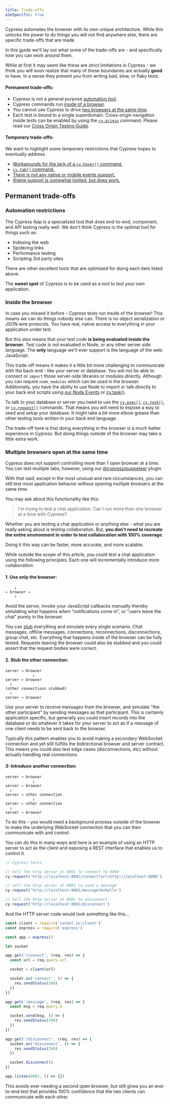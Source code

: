 ```yaml
---
title: Trade-offs
e2eSpecific: true
---
```


Cypress automates the browser with its own unique architecture. While this
unlocks the power to do things you will not find anywhere else, there are
specific trade-offs that are made.

In this guide we'll lay out what some of the trade-offs are - and specifically
how you can work around them.

While at first it may seem like these are strict limitations in Cypress - we
think you will soon realize that many of these boundaries are actually **good**
to have. In a sense they prevent you from writing bad, slow, or flaky tests.

#### Permanent trade-offs:

- Cypress is not a general purpose [automation tool](#Automation-restrictions).
- Cypress commands run [inside of a browser](#Inside-the-browser).
- You cannot use Cypress to drive
  [two browsers at the same time](#Multiple-browsers-open-at-the-same-time).
- Each test is bound to a single superdomain. Cross-origin navigation inside
  tests can be enabled by using the [`cy.origin`](/api/commands/origin) command.
  Please read our
  [Cross Origin Testing Guide](/app/guides/cross-origin-testing).

#### Temporary trade-offs:

We want to highlight some _temporary_ restrictions that Cypress hopes to
eventually address.

- [Workarounds for the lack of a `cy.hover()` command.](/api/commands/hover)
- [`cy.tab()` command.](https://github.com/cypress-io/cypress/issues/299)
- [There is not any native or mobile events support.](https://github.com/cypress-io/cypress/issues/311#issuecomment-339824191)
- [iframe support is somewhat limited, but does work.](https://github.com/cypress-io/cypress/issues/136)

## Permanent trade-offs

### Automation restrictions

The Cypress App is a specialized tool that does end-to-end, component, and API
testing really well. We don't think Cypress is the optimal tool for things such as:

- Indexing the web
- Spidering links
- Performance testing
- Scripting 3rd party sites

There are other excellent tools that are optimized for doing each item listed
above.

The **sweet spot** of Cypress is to be used as a tool to test your own
application.

### Inside the browser

In case you missed it before - Cypress tests run inside of the browser! This
means we can do things nobody else can. There is no object serialization or JSON
wire protocols. You have real, native access to everything in your application
under test.

But this also means that your test code **is being evaluated inside the
browser**. Test code is not evaluated in Node, or any other server side
language. The **only** language we'll ever support is the language of the web:
JavaScript.

This trade-off means it makes it a little bit more challenging to communicate with the
back end - like your server or database. You will not be able to connect or
`import` those server-side libraries or modules directly. Although you can require
`node_modules` which can be used in the browser. Additionally, you have the
ability to use Node to import or talk directly to your back end scripts using
[our Node Events](/api/node-events/overview) or
[cy.task()](/api/commands/task).

To talk to your database or server you need to use the
[`cy.exec()`](/api/commands/exec), [`cy.task()`](/api/commands/task), or
[`cy.request()`](/api/commands/request) commands. That means you will need to
expose a way to seed and setup your database. It might take a bit more elbow grease
than other testing tools written in your back end language.

The trade-off here is that doing everything in the browser is a much better
experience in Cypress. But doing things outside of
the browser may take a little extra work.

### Multiple browsers open at the same time

Cypress does not support controlling more than 1 open browser at a time.
You can test multiple tabs, however, using our [@cypress/puppeteer](https://github.com/cypress-io/cypress/tree/develop/npm/puppeteer) plugin.

With that said, except in the most unusual and rare circumstances, you can still
test most application behavior without opening multiple browsers at the same
time.

You may ask about this functionality like this:

> I'm trying to test a chat application. Can I run more than one browser at a
> time with Cypress?

Whether you are testing a chat application or anything else - what you are
really asking about is testing collaboration. But, **you don't need to recreate
the entire environment in order to test collaboration with 100% coverage**.

Doing it this way can be faster, more accurate, and more scalable.

While outside the scope of this article, you could test a chat application using
the following principles. Each one will incrementally introduce more
collaboration:

#### 1. Use only the browser:

```text
    ↓
← browser →
    ↑
```

Avoid the server, invoke your JavaScript callbacks manually thereby simulating
what happens when "notifications come in", or "users leave the chat" purely in
the browser.

You can [stub](/api/commands/stub) everything and simulate every single
scenario. Chat messages, offline messages, connections, reconnections,
disconnections, group chat, etc. Everything that happens inside of the browser
can be fully tested. Requests leaving the browser could also be stubbed and you
could assert that the request bodies were correct.

#### 2. Stub the other connection:

```text
server → browser
            ↓
server ← browser
  ↓
(other connections stubbed)
  ↓
server → browser
```

Use your server to receive messages from the browser, and simulate "the other
participant" by sending messages as that participant. This is certainly
application specific, but generally you could insert records into the database
or do whatever it takes for your server to act as if a message of one client
needs to be sent back to the browser.

Typically this pattern enables you to avoid making a secondary WebSocket
connection and yet still fulfills the bidirectional browser and server contract.
This means you could also test edge cases (disconnections, etc) without actually
handling real connections.

#### 3: Introduce another connection:

```text
server → browser
            ↓
server ← browser
  ↓
server → other connection
            ↓
server ← other connection
  ↓
server → browser
```

To do this - you would need a background process outside of the browser to make
the underlying WebSocket connection that you can then communicate with and
control.

You can do this in many ways and here is an example of using an HTTP server to
act as the client and exposing a REST interface that enables us to control it.

```js
// Cypress tests

// tell the http server at 8081 to connect to 8080
cy.request('http://localhost:8081/connect?url=http://localhost:8080')

// tell the http server at 8081 to send a message
cy.request('http://localhost:8081/message?m=hello')

// tell the http server at 8081 to disconnect
cy.request('http://localhost:8081/disconnect')
```

And the HTTP server code would look something like this...

```js
const client = require('socket.io:client')
const express = require('express')

const app = express()

let socket

app.get('/connect', (req, res) => {
  const url = req.query.url

  socket = client(url)

  socket.on('connect', () => {
    res.sendStatus(200)
  })
})

app.get('/message', (req, res) => {
  const msg = req.query.m

  socket.send(msg, () => {
    res.sendStatus(200)
  })
})

app.get('/disconnect', (req, res) => {
  socket.on('disconnect', () => {
    res.sendStatus(200)
  })

  socket.disconnect()
})

app.listen(8081, () => {})
```

This avoids ever needing a second open browser, but still gives you an
end-to-end test that provides 100% confidence that the two clients can
communicate with each other.
